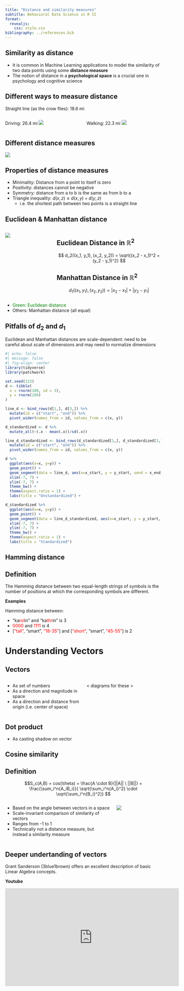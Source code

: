 ```yaml
---
title: "Distance and similarity measures"
subtitle: Behavioral Data Science in R II
format: 
  revealjs:
    css: style.css
bibliography: ../references.bib
---
```



## Similarity as distance

- It is common in Machine Learning applications to model the similarity of two data points using some **distance measure**
- The notion of distance in a **psychological space** is a crucial one in psychology and cognitive science

## Different ways to measure distance

Straight line (as the crow flies): 18.6 mi

:::: {.columns}
::: {.column width="50%"}
Driving: 26.4 mi
![](../imgs/tempe-west-dist-driving.png)
:::
::: {.column width="50%"}
Walking: 22.3 mi
![](../imgs/tempe-west-dist-walking.png)
:::
::::

## Different distance measures

![](../imgs/distance-metric-examples.png){fig-align="center"}

## Properties of distance measures

- Minimality: Distance from a point to itself is zero
- Positivity: distances cannot be negative
- Symmetry: distance from a to b is the same as from b to a
- Triangle inequality: $d(x,z) \leq d(x,y) + d(y, z)$
  - i.e. the shortest path between two points is a straight line

## Euclidean \& Manhattan distance

:::: {.columns}

::: {.column width="30%"}
![](../imgs/Manhattan_distance.svg)

:::

::: {.column width="70%"}

::: {.callout-caution icon="false"}
## Euclidean Distance in $\mathbb{R}^2$
$$ d_2((x_1, y_1), (x_2, y_2)) = \sqrt{(x_2 - x_1)^2 + (y_2 - y_1)^2} $$
:::

::: {.callout-caution icon="false"}
## Manhattan Distance in $\mathbb{R}^2$
$$ d_1((x_1, y_1), (x_2, y_2)) = |x_2 - x_1| + |y_2 - y_1| $$
:::

:::
::::

- [Green: Euclidean distance]{style="color: green;"}
- Others: Manhattan distance (all equal)


## Pitfalls of $d_2$ and $d_1$

Euclidean and Manhattan distances are scale-dependent: need to be careful about scale of dimensions and may need to normalize dimensions

```r
#| echo: false
#| message: false
#| fig-align: center
library(tidyverse)
library(patchwork)

set.seed(123)
d <- tibble(
  x = rnorm(100, sd = 3),
  y = rnorm(100)
)

line_d <- bind_rows(d[1,], d[3,]) %>% 
  mutate(id = c("start", "end")) %>% 
  pivot_wider(names_from = id, values_from = c(x, y))

d_standardized <- d %>% 
  mutate_all(~(.x - mean(.x))/sd(.x))

line_d_standardized <- bind_rows(d_standardized[1,], d_standardized[3,]) %>% 
  mutate(id = c("start", "end")) %>% 
  pivot_wider(names_from = id, values_from = c(x, y))

d %>% 
  ggplot(aes(x=x, y=y)) +
  geom_point() +
  geom_segment(data = line_d, aes(x=x_start, y = y_start, xend = x_end, yend = y_end), color = "red", size=1) +
  xlim(-7, 7) +
  ylim(-7, 7) +
  theme_bw() +
  theme(aspect.ratio = 1) +
  labs(title = "Unstandardized") +

d_standardized %>% 
  ggplot(aes(x=x, y=y)) +
  geom_point() +
  geom_segment(data = line_d_standardized, aes(x=x_start, y = y_start, xend = x_end, yend = y_end), color = "red", size =1) +
  xlim(-7, 7) +
  ylim(-7, 7) +
  theme_bw() +
  theme(aspect.ratio = 1) +
  labs(title = "Standardized")

```

## Hamming distance

::: {.callout-caution icon="false"}
## Definition

The Hamming distance between two equal-length strings of symbols is the number of positions at which the corresponding symbols are different.

:::

**Examples**

Hamming distance between:

- "ka[rol]{style="color: red;"}in" and "ka[thr]{style="color: red;"}in" is 3
- [0000]{style="color: red;"} and [1111]{style="color: red;"} is 4
- [["tall"]{style="color: red;"}, "smart", ["18-35"]{style="color: red;"}] and [["short"]{style="color: red;"}, "smart", ["45-55"]{style="color: red;"}] is 2

# Understanding Vectors

## Vectors

:::: {.columns}
::: {.column width="50%"}

- As set of numbers
- As a direction and magnitude in space
- As a direction and distance from origin (i.e. center of space)

:::
::: {.column width="50%"}
< diagrams for these >
:::
::::

## Dot product

- As casting shadow on vector

## Cosine similarity

::: {.callout-caution icon="false"}

## Definition

$$S_c(A,B) = cos(\theta) = \frac{A \cdot B}{||A|| \ ||B||} = \frac{\sum_i^n{A_iB_i}}{ \sqrt{\sum_i^n{A_i}^2} \cdot \sqrt{\sum_i^n{B_i}^2}} $$
:::

:::: {.columns}
::: {.column width="70%"}

- Based on the angle between vectors in a space
- Scale-invariant comparison of similarity of vectors
- Ranges from -1 to 1
- Technically not a distance measure, but instead a similarity measure

:::
::: {.column width="30%"}
![](../imgs/dist-cosine.png)
:::
::::

## Deeper undertanding of vectors

Grant Sanderson (3blue1brown) offers an excellent description of basic Linear Algebra concepts.

**Youtube**

<iframe width="560" height="315" src="https://www.youtube.com/embed/fNk_zzaMoSs?si=dzP555swbJlFSK2a" title="YouTube video player" frameborder="0" allow="accelerometer; autoplay; clipboard-write; encrypted-media; gyroscope; picture-in-picture; web-share" allowfullscreen></iframe>

